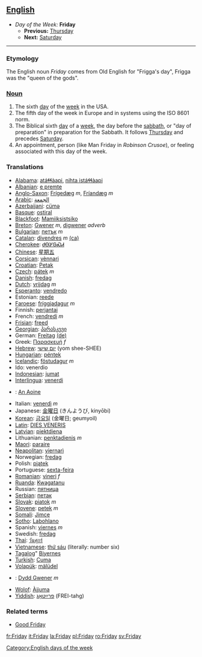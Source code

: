 == [[English]] ==
*''Day of the Week:'' '''Friday'''
**'''Previous:''' [[Thursday]]
**'''Next:''' [[Saturday]]
----

=== Etymology ===
The English noun ''Friday'' comes from Old English for "Frigga's day", Frigga was the "queen of the gods".

=== [[Noun]] ===
#The sixth [[day]] of the [[week]] in the USA.
#The fifth day of the week in Europe and in systems using the ISO 8601 norm.
#The Biblical sixth [[day]] of a [[week]], the day before the [[sabbath]], or "day of preparation" in preparation for the Sabbath. It follows [[Thursday]] and precedes [[Saturday]].
#An appointment, person (like Man Friday in ''Robinson Crusoe''), or feeling associated with this day of the week.
=== Translations ===
*[[Alabama]]: [[atáɬɬàapi]], [[nihta istáɬɬàapi]]
*[[Albanian]]: [[e premte]]
*[[Anglo-Saxon]]: [[Frígedæg]] ''m'', [[Fríandæg]] ''m''
*[[Arabic]]: [[الجمعة]]
*[[Azerbaijani]]: [[cümə]]
*[[Basque]]: [[ostiral]]
*[[Blackfoot]]: [[Mamiiksistsiko]]
*[[Breton]]: [[Gwener]] ''m'', [[digwener]] ''adverb''
*[[Bulgarian]]: [[петък]] ''m''
*[[Catalan]]: [[divendres]] ''m'' [[:ca:divendres|(ca)]] 
*[[Cherokee]]: [[ᏧᎾᎩᎶᏍᏗ]]
*[[Chinese]]: [[星期五]]
*[[Corsican]]: [[vènnari]]
*[[Croatian]]: [[Petak]]
*[[Czech]]: [[pátek]] ''m''
*[[Danish]]: [[fredag]]
*[[Dutch]]: [[vrijdag]] ''m''
*[[Esperanto]]: [[vendredo]]
*Estonian: [[reede]]
*[[Faroese]]: [[fríggjadagur]] ''m''
*Finnish: [[perjantai]]
*French: [[vendredi]] ''m''
*[[Frisian]]: [[freed]]
*[[Georgian]]: [[პარასკევი]]
*German: [[Freitag]] [[:de:Freitag|(de)]]
*Greek: [[Παρασκευή]] ''f''
*[[Hebrew]]: [[יום שישי]] (yom shee-SHEE)
*[[Hungarian]]: [[péntek]]
*[[Icelandic]]: [[föstudagur]] ''m''
*Ido: venerdio
*[[Indonesian]]: [[jumat]]
*[[Interlingua]]: [[venerdi]]
*{{ga}}: [[An Aoine]]
*Italian: [[venerdì]] ''m''
*Japanese: [[金曜日]] (きんようび, kinyōbi)
*[[Korean]]: [[금요일]] (金曜日; geumyoil)
*[[Latin]]: [[DIES VENERIS]]
*[[Latvian]]: [[piektdiena]]
*Lithuanian: [[penktadienis]] ''m''
*[[Maori]]: [[paraire]]
*[[Neapolitan]]: [[viernarì]]
*Norwegian: [[fredag]]
*Polish: [[piątek]]
*Portuguese: [[sexta-feira]]
*[[Romanian]]: [[vineri]] ''f''
*[[Ruanda]]: [[Kwagatanu]]
*Russian: [[пятница]]
*[[Serbian]]: [[петак]]
*[[Slovak]]: [[piatok]] ''m''
*[[Slovene]]: [[petek]] ''m''
*[[Somali]]: [[Jimce]]
*[[Sotho]]: [[Labohlano]]
*Spanish: [[viernes]] ''m''
*Swedish: [[fredag]]
*[[Thai]]: [[วันศุกร์]]
*[[Vietnamese]]: [[thứ sáu]] (literally: number six)
*[[Tagalog]]" [[Biyernes]]
*[[Turkish]]: [[Cuma]]
*[[Volapük]]: [[mälüdel]]
*{{cy}}: [[Dydd Gwener]] ''m''
*[[Wolof]]: [[Àjjuma]]
*[[Yiddish]]: [[פרײַטאָג]] (FREI-tahg)

===Related terms===
*[[Good Friday]]

[[Category:English days of the week]]

[[fr:Friday]]
[[it:Friday]]
[[la:Friday]]
[[pl:Friday]]
[[ro:Friday]]
[[sv:Friday]]